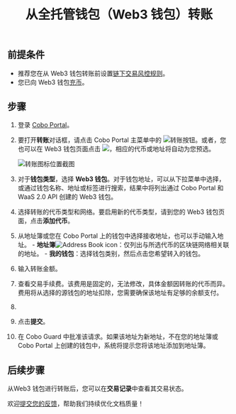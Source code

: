 ﻿---
title: "从全托管钱包（Web3 钱包）转账"
sidebarTitle: "从全托管钱包（Web3 钱包）转账"
description: "掌握从 Web3 钱包转账的流程，确保资产在不同钱包间的顺利流动。"
---


## 前提条件

- 推荐您在从 Web3 钱包转账前设置[链下交易风控规则](/cn/portal/risk-controls/off-chain-tx-set-transfer)。
- 您已向 Web3 钱包[充币](/cn/portal/custodial-wallets/web3-wallets/transfers)。

## 步骤

1. 登录 [Cobo Portal](https://portal.cobo.com/login)。

2. 要打开**转账**对话框，请点击 Cobo Portal 主菜单中的 <img src="/en/images/transfers/transfer-button.svg" className="icon" alt="转账按钮" />。或者，您也可以在 Web3 钱包页面点击 <img src="/en/images/custodial-wallet/withdraw-icon.png" className="icon"/>，相应的代币或地址将自动为您预选。

    <img src="/cn/images/transfers/transfer-button-location.png" className="screenshot_modal" alt="转账图标位置截图" />
    
3. 对于**钱包类型**，选择 **Web3 钱包**。对于钱包地址，可以从下拉菜单中选择，或通过钱包名称、地址或标签进行搜索，结果中将列出通过 Cobo Portal 和 WaaS 2.0 API 创建的 Web3 钱包。

4. 选择转账的代币类型和网络。要启用新的代币类型，请到您的 Web3 钱包页面，点击**添加代币**。

5. 从地址簿或您在 Cobo Portal 上的钱包中选择接收地址，也可以手动输入地址。
        - **地址簿**<img src="/en/images/common/icon_address_book.svg" className="icon" alt="Address Book icon" />：仅列出与所选代币的区块链网络相关联的地址。
        - **我的钱包**：选择钱包类别，然后点击您希望转入的钱包。

6. 输入转账金额。
7. 查看交易手续费。该费用是固定的，无法修改，具体金额因转账的代币而异。费用将从选择的源钱包的地址扣除，您需要确保该地址有足够的余额支付。
    <Fee />
8. <MySnippet />
9. 点击**提交**。
10. 在 Cobo Guard 中批准该请求。如果该地址为新地址，不在您的地址簿或 Cobo Portal 上创建的钱包中，系统将提示您将该地址添加到地址簿。

## 后续步骤

从Web3 钱包进行转账后，您可以在**交易记录**中查看其交易状态。

<Tip>欢迎[提交您的反馈](https://forms.zohopublic.com/cobo/form/DocumentFeedbackForm/formperma/QvLOhxJv1_JMsJ-1dleZ8Itb_7rzN-LtgvsDdxosoVI?referrername=manuals)，帮助我们持续优化文档质量！</Tip>